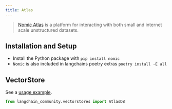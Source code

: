 ```yaml
---
title: Atlas
---
```


>[Nomic Atlas](https://docs.nomic.ai/index.html) is a platform for interacting with both
> small and internet scale unstructured datasets.


## Installation and Setup

- Install the Python package with `pip install nomic`
- `Nomic` is also included in langchains poetry extras `poetry install -E all`


## VectorStore

See a [usage example](/oss/integrations/vectorstores/atlas).

```python
from langchain_community.vectorstores import AtlasDB
```
